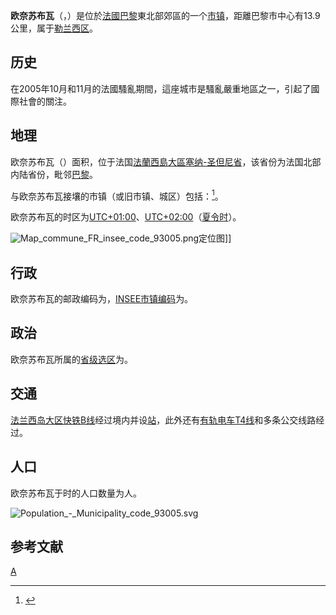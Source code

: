 {{noteTA|G1=法国地名}}
{{Infobox French commune
|name                   = 欧奈苏布瓦
|native name            = Aulnay-sous-Bois
|arrondissement         = [[勒兰西区|勒兰西区]]
}}
'''欧奈苏布瓦'''（{{lang-fr|Aulnay-sous-Bois}}，{{IPA-fr|o(l)nɛ su bwa|-|LL-Q150 (fra)-Harmonia Amanda-Aulnay-sous-Bois.wav}}）是位於[[法國|法國]][[巴黎|巴黎]]東北部郊區的一个[[市镇_(法国)|市镇]]，距離巴黎市中心有13.9公里，属于[[勒兰西区|勒兰西区]]。

==历史==
在2005年10月和11月的法國騷亂期間，這座城市是騷亂嚴重地區之一，引起了國際社會的關注。

== 地理 ==
欧奈苏布瓦（{{wikidata|property|linked|P625}}）面积{{wikidata|properties|P2046}}，位于法国[[法蘭西島大區|法蘭西島大區]][[塞纳-圣但尼省|塞纳-圣但尼省]]，该省份为法国北部内陆省份，毗邻[[巴黎|巴黎]]。

与欧奈苏布瓦接壤的市镇（或旧市镇、城区）包括：{{Wikidata|properties|linked|P47}}<ref name="geo">{{Cite web|url=https://www.geoportail.gouv.fr/carte|title=Carte|accessdate=2020-03-22|author=Géoportail|language=fr|publisher=Géoportail|archive-date=2017-01-29|archive-url=https://web.archive.org/web/20170129154129/https://www.geoportail.gouv.fr/carte/|dead-url=no}}</ref>。

欧奈苏布瓦的时区为[[UTC+01:00|UTC+01:00]]、[[UTC+02:00|UTC+02:00]]（[[夏时制|夏令时]]）。

[[File:Map_commune_FR_insee_code_93005.png|thumb]]定位图]]{{Clear|left}}
== 行政 ==
欧奈苏布瓦的邮政编码为{{wikidata|properties|P281}}，[[法国国家统计与经济研究所|INSEE市镇编码]]为{{wikidata|properties|P374}}。

== 政治 ==
欧奈苏布瓦所属的[[縣_(法國)|省级选区]]为{{WikidataLink|{{wikidata|properties|raw|best||P7938}}}}。

== 交通 ==
[[法兰西岛大区快铁B线|法兰西岛大区快铁B线]]经过境内并设[[欧奈苏布瓦站|站]]，此外还有[[法兰西岛有轨电车4号线|有轨电车T4线]]和多条公交线路经过。

== 人口 ==
欧奈苏布瓦于{{wikidata|qualifier|P1082|P585}}时的人口数量为{{wikidata|property|raw|P1082}}人。

[[File:Population_-_Municipality_code_93005.svg|thumb]]{{Clear|left}}
== 参考文献 ==
{{Reflist}}

{{塞納-聖但尼省市鎮}}
{{Authority control}}
[[Category:塞纳-圣但尼省市镇|A]]